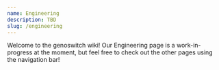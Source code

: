 ```yaml
---
name: Engineering
description: TBD
slug: /engineering
---
```


Welcome to the genoswitch wiki! Our Engineering page is a work-in-progress at the moment, but feel free to check out the other pages using the navigation bar!
